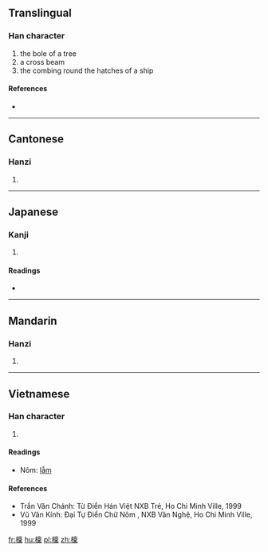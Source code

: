 {{also|檩}}
==Translingual==

===Han character===
{{Han char|rn=75|rad=木|as=13|sn=17|four=4099<sub>1</sub>|canj=木卜田木 (DYWD)}}

# the bole of a tree
# a cross beam
# the combing round the hatches of a ship

====References====
* {{Han ref|kx=0556.010|dkj=15633|dj=0945.230|hdz=80021.090|uh=6A81|ud=27265|bh=ECF5|bd=60661}}

----

==Cantonese==

===Hanzi===
{{yue-hanzi|jyut=|y=lam5|sim=檩}}

# {{defn|lang=yue|sort=木13}}

----

==Japanese==

===Kanji===
{{ja-kanji|grade=|rs=木13}}

# {{defn|lang=ja|sort=木13}}

====Readings====
* {{ja-readings|on=[[りん]] (rin)|kun=[[けた]] (keta)}}

----

==Mandarin==

===Hanzi===
{{cmn-hanzi|sim=檩|pin=[[lǐn]] ([[lin3]]), [[shā]] ([[sha1]])|wg=lin<sup>3</sup>, sha<sup>1</sup>}}

# {{defn|lang=cmn|sort=木13}}

----

==Vietnamese==

===Han character===
{{vi-hantu|lẫm|rs=木13}}

# {{defn|lang=vi|sort=木13}}

====Readings====
* Nôm: [[lẫm]]

====References====
* Trần Văn Chánh: Từ Điển Hán Việt NXB Trẻ, Ho Chi Minh Ville, 1999
* Vũ Văn Kính: Đại Tự Điển Chữ Nôm , NXB Văn Nghệ, Ho Chi Minh Ville, 1999

[[fr:檁]]
[[hu:檁]]
[[pl:檁]]
[[zh:檁]]